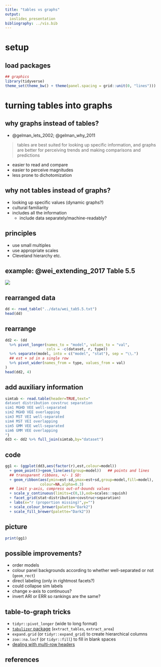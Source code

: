 ```yaml
---
title: "tables vs graphs"
output:
  ioslides_presentation
bibliography: ../vis.bib
---
```


# setup

## load packages

```r
## graphics
library(tidyverse)
theme_set(theme_bw() + theme(panel.spacing = grid::unit(0, "lines")))
```

# turning tables into graphs

## why graphs instead of tables?

- @gelman_lets_2002; @gelman_why_2011

> tables are best suited for looking up specific information, and graphs are better for perceiving trends and making comparisons
and predictions

- easier to read and compare
- easier to perceive magnitudes
- less prone to dichotomization

## why not tables instead of graphs?

- looking up specific values (dynamic graphs?)
- cultural familiarity
- includes all the information
     - include data separately/machine-readably?
	 
## principles

- use small multiples
- use appropriate scales
- Cleveland hierarchy etc.

## example: @wei_extending_2017 Table 5.5

![](pix/wei_tab5.5.png)

## rearranged data

```r
dd <- read_table("../data/wei_tab5.5.txt")
head(dd)
```
    
## rearrange

```r
dd2 <- (dd
  %>% pivot_longer(names_to = "model", values_to = "val",
                   cols = -c(dataset, r, type))
  %>% separate(model, into = c("model", "stat"), sep = "\\.")
  ## est + sd in a single row
  %>% pivot_wider(names_from = type, values_from = val)
)
head(dd2, 4)
```

## add auxiliary information

```r
simtab <- read.table(header=TRUE,text="
dataset distribution covstruc separation
sim1 MGHD VEE well-separated
sim2 MGHD VEE overlapping
sim3 MST VEI well-separated
sim4 MST VEI overlapping
sim5 GMM VEE well-separated
sim6 GMM VEE overlapping
")
dd3 <- dd2 %>% full_join(simtab,by="dataset")
```

## code

```r
gg1 <- (ggplot(dd3,aes(factor(r),est,colour=model)) 
  + geom_point()+geom_line(aes(group=model))   ## points and lines
  ## transparent ribbons, +/- 1 SD:
  + geom_ribbon(aes(ymin=est-sd,ymax=est+sd,group=model,fill=model),
                colour=NA,alpha=0.3)
  ## limit y-axis, compress out-of-bounds values
  + scale_y_continuous(limits=c(0,1),oob=scales::squish)
  + facet_grid(stat~distribution+covstruc+separation)
  + labs(x="r (proportion missing)",y="")
  + scale_colour_brewer(palette="Dark2")
  + scale_fill_brewer(palette="Dark2"))
```

## picture

```r
print(gg1)
```

## possible improvements?

- order models
- colour panel backgrounds according to whether well-separated or not (`geom_rect`)
- direct labeling (only in rightmost facets?)
- could collapse sim labels
- change x-axis to continuous?
- invert ARI or ERR so rankings are the same?

## table-to-graph tricks

- `tidyr::pivot_longer` (wide to long format)
- [`tabulizer` package](https://cran.r-project.org/web/packages/tabulizer/vignettes/tabulizer.html) (`extract_tables`, `extract_area`)
- `expand.grid` (or `tidyr::expand_grid`) to create hierarchical columns
- `zoo::na.locf` (or `tidyr::fill`) to fill in blank spaces
- [dealing with multi-row headers](https://readxl.tidyverse.org/articles/articles/multiple-header-rows.html)

## references {.smaller}
